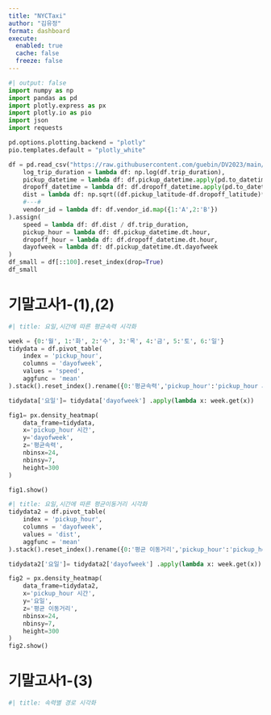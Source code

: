 ```yaml
---
title: "NYCTaxi"
author: "김유정"
format: dashboard
execute: 
  enabled: true
  cache: false
  freeze: false
---
```


```python
#| output: false
import numpy as np
import pandas as pd
import plotly.express as px
import plotly.io as pio
import json
import requests

pd.options.plotting.backend = "plotly"
pio.templates.default = "plotly_white"

df = pd.read_csv("https://raw.githubusercontent.com/guebin/DV2023/main/posts/NYCTaxi.csv").assign(
    log_trip_duration = lambda df: np.log(df.trip_duration),
    pickup_datetime = lambda df: df.pickup_datetime.apply(pd.to_datetime),
    dropoff_datetime = lambda df: df.dropoff_datetime.apply(pd.to_datetime),
    dist = lambda df: np.sqrt((df.pickup_latitude-df.dropoff_latitude)**2 + (df.pickup_longitude-df.dropoff_longitude)**2),
    #---#
    vendor_id = lambda df: df.vendor_id.map({1:'A',2:'B'})
).assign(
    speed = lambda df: df.dist / df.trip_duration,
    pickup_hour = lambda df: df.pickup_datetime.dt.hour,
    dropoff_hour = lambda df: df.dropoff_datetime.dt.hour,
    dayofweek = lambda df: df.pickup_datetime.dt.dayofweek
)
df_small = df[::100].reset_index(drop=True)
df_small
```

# 기말고사1-(1),(2)

```python
#| title: 요일,시간에 따른 평균속력 시각화

week = {0:'월', 1:'화', 2:'수', 3:'목', 4:'금', 5:'토', 6:'일'}
tidydata = df.pivot_table(
    index = 'pickup_hour',
    columns = 'dayofweek',
    values = 'speed',
    aggfunc = 'mean'
).stack().reset_index().rename({0:'평균속력','pickup_hour':'pickup_hour 시간'},axis=1)

tidydata['요일']= tidydata['dayofweek'] .apply(lambda x: week.get(x))

fig1= px.density_heatmap(
    data_frame=tidydata,
    x='pickup_hour 시간',
    y='dayofweek',
    z='평균속력',
    nbinsx=24,
    nbinsy=7,
    height=300
)

fig1.show()
```

```python
#| title: 요일,시간에 따른 평균이동거리 시각화  
tidydata2 = df.pivot_table(
    index = 'pickup_hour',
    columns = 'dayofweek',
    values = 'dist',
    aggfunc = 'mean'
).stack().reset_index().rename({0:'평균 이동거리','pickup_hour':'pickup_hour 시간'},axis=1)

tidydata2['요일']= tidydata2['dayofweek'] .apply(lambda x: week.get(x))

fig2 = px.density_heatmap(
    data_frame=tidydata2,
    x='pickup_hour 시간',
    y='요일',
    z='평균 이동거리',
    nbinsx=24,
    nbinsy=7,
    height=300
)
fig2.show()
```

# 기말고사1-(3)

```python
#| title: 속력별 경로 시각화




```